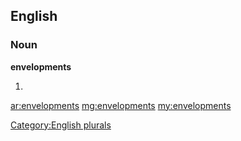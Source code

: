 ==English==

===Noun===
'''envelopments'''

# {{plural of|[[envelopment]]}}

[[Category:English plurals]]

[[ar:envelopments]]
[[mg:envelopments]]
[[my:envelopments]]